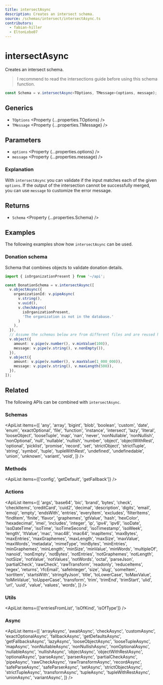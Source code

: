 ```yaml
---
title: intersectAsync
description: Creates an intersect schema.
source: /schemas/intersect/intersectAsync.ts
contributors:
  - fabian-hiller
  - EltonLobo07
---
```



# intersectAsync

Creates an intersect schema.

> I recommend to read the <Link href="/guides/intersections/">intersections guide</Link> before using this schema function.

```ts
const Schema = v.intersectAsync<TOptions, TMessage>(options, message);
```

## Generics

- `TOptions` <Property {...properties.TOptions} />
- `TMessage` <Property {...properties.TMessage} />

## Parameters

- `options` <Property {...properties.options} />
- `message` <Property {...properties.message} />

### Explanation

With `intersectAsync` you can validate if the input matches each of the given `options`. If the output of the intersection cannot be successfully merged, you can use `message` to customize the error message.

## Returns

- `Schema` <Property {...properties.Schema} />

## Examples

The following examples show how `intersectAsync` can be used.

### Donation schema

Schema that combines objects to validate donation details.

```ts
import { isOrganizationPresent } from '~/api';

const DonationSchema = v.intersectAsync([
  v.objectAsync({
    organizationId: v.pipeAsync(
      v.string(),
      v.uuid(),
      v.checkAsync(
        isOrganizationPresent,
        'The organization is not in the database.'
      )
    ),
  }),
  // Assume the schemas below are from different files and are reused here
  v.object({
    amount: v.pipe(v.number(), v.minValue(100)),
    message: v.pipe(v.string(), v.nonEmpty()),
  }),
  v.object({
    amount: v.pipe(v.number(), v.maxValue(1_000_000)),
    message: v.pipe(v.string(), v.maxLength(500)),
  }),
]);
```

## Related

The following APIs can be combined with `intersectAsync`.

### Schemas

<ApiList
  items={[
    'any',
    'array',
    'bigint',
    'blob',
    'boolean',
    'custom',
    'date',
    'enum',
    'exactOptional',
    'file',
    'function',
    'instance',
    'intersect',
    'lazy',
    'literal',
    'looseObject',
    'looseTuple',
    'map',
    'nan',
    'never',
    'nonNullable',
    'nonNullish',
    'nonOptional',
    'null',
    'nullable',
    'nullish',
    'number',
    'object',
    'objectWithRest',
    'optional',
    'picklist',
    'promise',
    'record',
    'set',
    'strictObject',
    'strictTuple',
    'string',
    'symbol',
    'tuple',
    'tupleWithRest',
    'undefined',
    'undefinedable',
    'union',
    'unknown',
    'variant',
    'void',
  ]}
/>

### Methods

<ApiList items={['config', 'getDefault', 'getFallback']} />

### Actions

<ApiList
  items={[
    'args',
    'base64',
    'bic',
    'brand',
    'bytes',
    'check',
    'checkItems',
    'creditCard',
    'cuid2',
    'decimal',
    'description',
    'digits',
    'email',
    'emoji',
    'empty',
    'endsWith',
    'entries',
    'everyItem',
    'excludes',
    'filterItems',
    'findItem',
    'finite',
    'flavor',
    'graphemes',
    'gtValue',
    'hash',
    'hexColor',
    'hexadecimal',
    'imei',
    'includes',
    'integer',
    'ip',
    'ipv4',
    'ipv6',
    'isoDate',
    'isoDateTime',
    'isoTime',
    'isoTimeSecond',
    'isoTimestamp',
    'isoWeek',
    'length',
    'ltValue',
    'mac',
    'mac48',
    'mac64',
    'mapItems',
    'maxBytes',
    'maxEntries',
    'maxGraphemes',
    'maxLength',
    'maxSize',
    'maxValue',
    'maxWords',
    'metadata',
    'mimeType',
    'minBytes',
    'minEntries',
    'minGraphemes',
    'minLength',
    'minSize',
    'minValue',
    'minWords',
    'multipleOf',
    'nanoid',
    'nonEmpty',
    'notBytes',
    'notEntries',
    'notGraphemes',
    'notLength',
    'notSize',
    'notValue',
    'notValues',
    'notWords',
    'octal',
    'parseJson',
    'partialCheck',
    'rawCheck',
    'rawTransform',
    'readonly',
    'reduceItems',
    'regex',
    'returns',
    'rfcEmail',
    'safeInteger',
    'size',
    'slug',
    'someItem',
    'sortItem',
    'startsWith',
    'stringifyJson',
    'title',
    'toLowerCase',
    'toMaxValue',
    'toMinValue',
    'toUpperCase',
    'transform',
    'trim',
    'trimEnd',
    'trimStart',
    'ulid',
    'url',
    'uuid',
    'value',
    'values',
    'words',
  ]}
/>

### Utils

<ApiList items={['entriesFromList', 'isOfKind', 'isOfType']} />

### Async

<ApiList
  items={[
    'arrayAsync',
    'awaitAsync',
    'checkAsync',
    'customAsync',
    'exactOptionalAsync',
    'fallbackAsync',
    'getDefaultsAsync',
    'getFallbacksAsync',
    'lazyAsync',
    'looseObjectAsync',
    'looseTupleAsync',
    'mapAsync',
    'nonNullableAsync',
    'nonNullishAsync',
    'nonOptionalAsync',
    'nullableAsync',
    'nullishAsync',
    'objectAsync',
    'objectWithRestAsync',
    'optionalAsync',
    'parseAsync',
    'parserAsync',
    'partialCheckAsync',
    'pipeAsync',
    'rawCheckAsync',
    'rawTransformAsync',
    'recordAsync',
    'safeParseAsync',
    'safeParserAsync',
    'setAsync',
    'strictObjectAsync',
    'strictTupleAsync',
    'transformAsync',
    'tupleAsync',
    'tupleWithRestAsync',
    'unionAsync',
    'variantAsync',
  ]}
/>
